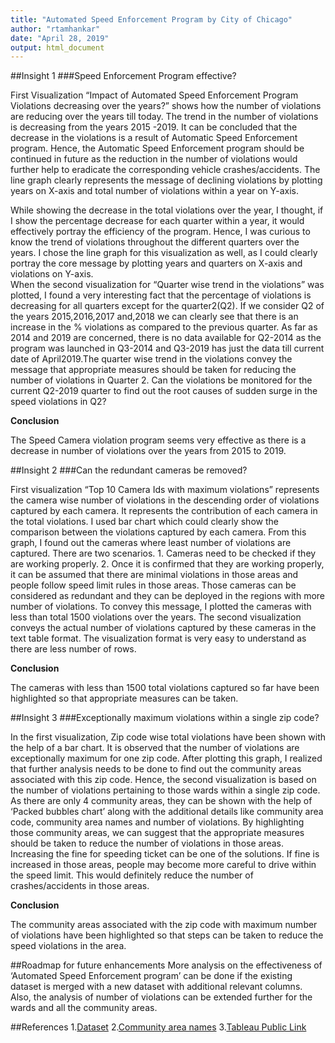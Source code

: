 ```yaml
---
title: "Automated Speed Enforcement Program by City of Chicago"
author: "rtamhankar"
date: "April 28, 2019"
output: html_document
---
```



##Insight 1
###Speed Enforcement Program effective?

First Visualization "Impact of Automated Speed Enforcement Program Violations decreasing over the years?" shows how the number of violations are reducing over the years till today. The trend in the number of violations is decreasing from the years 2015 -2019. It can be concluded that the decrease in the violations is a result of Automatic Speed Enforcement program. Hence, the Automatic Speed Enforcement program should be continued in future as the reduction in the number of violations would further help to eradicate the corresponding vehicle crashes/accidents. The line graph clearly represents the message of declining violations by plotting years on X-axis and total number of violations within a year on Y-axis.

While showing the decrease in the total violations over the year, I thought, if I show the percentage decrease for each quarter within a year, it would effectively portray the efficiency of the program. Hence, I was curious to know the trend of violations throughout the different quarters over the years. I chose the line graph for this visualization as well, as I could clearly portray the core message by plotting years and quarters on X-axis and violations on Y-axis.  
When the second visualization for "Quarter wise trend in the violations" was plotted, I found a very interesting fact that the percentage of violations is decreasing for all quarters except for the quarter2(Q2). If we consider Q2 of the years 2015,2016,2017 and,2018 we can clearly see that there is an increase in the % violations as compared to the previous quarter. As far as 2014 and 2019 are concerned, there is no data available for Q2-2014 as the program was launched in Q3-2014 and Q3-2019 has just the data till current date of April2019.The quarter wise trend in the violations convey the message that appropriate measures should be taken for reducing the number of violations in Quarter 2. Can the violations be monitored for the current Q2-2019 quarter to find out the root causes of sudden surge in the speed violations in Q2?  

**Conclusion**

The Speed Camera violation program seems very effective as there is a decrease in number of violations over the years from 2015 to 2019.


##Insight 2
###Can the redundant cameras be removed?

First visualization "Top 10 Camera Ids with maximum violations" represents the camera wise number of violations in the descending order of violations captured by each camera. It represents the contribution of each camera in the total violations. I used bar chart which could clearly show the comparison between the violations captured by each camera.
From this graph, I found out the cameras where least number of violations are captured. There are two scenarios.
1.	Cameras need to be checked if they are working properly.
2.	Once it is confirmed that they are working properly, it can be assumed that there are minimal violations in those areas and people follow speed limit rules in those areas.
Those cameras can be considered as redundant and they can be deployed in the regions with more number of violations.
To convey this message, I plotted the cameras with less than total 1500 violations over the years. The second visualization conveys the actual number of violations captured by these cameras in the text table format. The visualization format is very easy to understand as there are less number of rows.

**Conclusion**

The cameras with less than 1500 total violations captured so far have been highlighted so that appropriate measures can be taken.

##Insight 3
###Exceptionally maximum violations within a single zip code?

In the first visualization, Zip code wise total violations have been shown with the help of a bar chart. It is observed that the number of violations are exceptionally maximum for one zip code. After plotting this graph, I realized that further analysis needs to be done to find out the community areas associated with this zip code. Hence, the second visualization is based on the number of violations pertaining to those wards within a single zip code. As there are only 4 community areas, they can be shown with the help of 'Packed bubbles chart' along with the additional details like community area code, community area names and number of violations.
By highlighting those community areas, we can suggest that the appropriate measures should be taken to reduce the number of violations in those areas. Increasing the fine for speeding ticket can be one of the solutions. If fine is increased in those areas, people may become more careful to drive within the speed limit. This would definitely reduce the number of crashes/accidents in those areas.

**Conclusion**

The community areas associated with the zip code with maximum number of violations have been highlighted so that steps can be taken to reduce the speed violations in the area.

##Roadmap for future enhancements
More analysis on the effectiveness of 'Automated Speed Enforcement program' can be done if the existing dataset is merged with a new dataset with additional relevant columns. Also, the analysis of number of violations can be extended further for the wards and all the community areas.

##References
1.[Dataset](https://data.cityofchicago.org/Transportation/Speed-Camera-Violations/gncf-3xbx)
2.[Community area names](https://www.chicagotribune.com/chi-community-areas-htmlstory.html)
3.[Tableau Public Link](https://public.tableau.com/profile/rujuta.tamhankar#!/vizhome/Automated_Speed_Enforcement_Program_By_City_Of_Chicago/Decreaseintheviolationsovertheyears)

